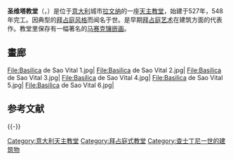 {{Infobox religious building
|building_name         = 圣维塔教堂
|infobox_width         =
|image                 = Basilica_of_San_Vitale,_Ravenna,_Italy.jpg
|image_size            = 300px
|caption               = 圣维塔教堂
|map_type              = Italy
|map_size              = 275
|location              = {{flagicon|Italy}} [[意大利|意大利]][[拉文纳|拉文纳]]
|geo                   = 
|latitude              = 44.42
|longitude             = 12.196
|religious_affiliation = [[罗马天主教会|罗马天主教会]]
|rite                  = [[罗马礼|罗马礼]]
|region                = [[艾米利亚-罗马涅|艾米利亚-罗马涅]]
|state                 =
|province              =
|territory             =
|prefecture            =
|sector                =
|district              =
|cercle                =
|municipality          =
|consecration_year     = 547年
|status                =
|functional_status     =
|heritage_designation  = 
|leadership            =
|website               =
|architecture          = yes
|architect             =
|architecture_type     = 
|architecture_style    = [[拜占庭风格|拜占庭风格]]
|general_contractor    =
|facade_direction      =
|groundbreaking        = 527年
|year_completed        = 548年
|construction_cost     = 26,000 ''苏勒德斯 (钱币)'' (gold pieces)
|specifications        =
|capacity              =
|length                =
|width                 =
|width_nave            =
|height_max            =
|dome_quantity         =
|dome_height_outer     =
|dome_height_inner     =
|dome_dia_outer        =
|dome_dia_inner        =
|materials             =
|nrhp                  =
|added                 =
|refnum                =
|designated            =
}}
{{世界遗产概要表
|zh_name = 拉文纳的早期基督教活动遗址
|site_img =Mosaic of Justinianus I - Basilica San Vitale (Ravenna).jpg
|site_img_capt =拉文纳[[聖維塔堂|聖維塔堂]]中的[[查士丁尼|查士丁尼]]像
|site_img_width =
|en_name = Early Christian Monuments of Ravenna
|fr_name =
| country = {{ITA}}
| Region = 欧洲和北美地区
|area =[[拉文纳|拉文纳]]
|criterion_c =(i) (ii) (iii) (iv)
|ID =788
|rg_year =1996
|Danger_year =
}}

'''圣维塔教堂'''（{{lang-it|Basilica di San Vitale}}，{{lang-en|Basilica of San Vitale}}）是位于[[意大利|意大利]]城市[[拉文纳|拉文纳]]的一座[[天主教堂|天主教堂]]，始建于527年，548年完工。因典型的[[拜占庭式建築|拜占庭风格]]而闻名于世。是早期[[拜占庭艺术|拜占庭艺术]]在建筑方面的代表作。教堂里保存有一幅著名的[[马赛克|马赛克]][[镶嵌画|镶嵌画]]。
== 畫廊 ==
<gallery>
File:Basilica de Sao Vital 1.jpg|
File:Basilica de Sao Vital 2.jpg| 
File:Basilica de Sao Vital 3.jpg| 
File:Basilica de Sao Vital 4.jpg|  
File:Basilica de Sao Vital 5.jpg| 
File:Basilica de Sao Vital 6.jpg|
</gallery>
== 参考文献 ==
{{Reflist|1}}

{{-}}
{{Landmarks of Emilia-Romagna}}

[[Category:意大利天主教堂|Category:意大利天主教堂]]
[[Category:拜占庭式教堂|Category:拜占庭式教堂]]
[[Category:查士丁尼一世的建筑物|Category:查士丁尼一世的建筑物]]